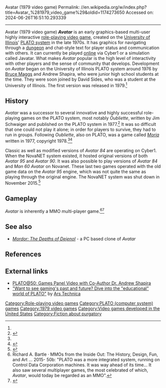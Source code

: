 Avatar (1979 video game)
Permalink: //en.wikipedia.org/w/index.php?title=Avatar_%281979_video_game%29&oldid=1174273650
Accessed on: 2024-06-26T16:51:10.293339



------
Avatar (1979 video game)
{{more citations needed|date=February 2013}}
'''''Avatar''''' is an early graphics-based multi-user highly interactive [[role-playing video game]], created on the [[University of Illinois Urbana-Champaign|University of Illinois]]' [[PLATO (computer system)|PLATO system]] in the late 1970s. It has graphics for navigating through a [[dungeon]] and chat-style text for player status and communication with others. It can currently be played [[online]] via Cyber1 or a simulation called Javatar. What makes ''Avatar'' popular is the high level of interactivity with other players and the sense of community that develops. Development on ''Avatar'' began on the University of Illinois PLATO system around 1976 by [[Bruce Maggs]] and Andrew Shapira, who were junior high school students at the time. They were soon joined by David Sides, who was a student at the University of Illinois. The first version was released in 1979.<ref name="orangeglow" />

== History ==
''Avatar'' was a successor to several innovative and highly successful role-playing games on the PLATO system, most notably ''Oubliette'', written by Jim Schwaiger and published on the PLATO system in 1977.<ref name="orangeglow">{{cite book|last1=Dear|first1=Brian|title=The Friendly Orange Glow|date=2017|publisher=Pantheon Books|isbn=9781101871553|pages=298–305|edition=First|url=http://friendlyorangeglow.com/|accessdate=31 December 2017|ref=orangeglow}}</ref> It was so difficult that one could not play it alone; in order for players to survive, they had to run in groups. Following ''Oubliette'', also on PLATO, was a game called ''[[Moria (1975 video game)|Moria]]'' written in 1977, copyright 1978.<ref name="orangeglow" /><ref name="oubliette">{{cite book | last = Bartle | first = Richard | author-link = Richard Bartle | title = [[Designing Virtual Worlds]] | publisher = New Riders | year = 2003 | isbn = 0-13-101816-7 | pages = 741 | quote = Jim Schwaiger's 1977 game ''Oubliette'' (inspired by ''Dungeons & Dragons'' and Chuck Miller's earlier multiplayer game, ''Mines of Moria'') had a first-person point of view and used line graphics to render the scene ahead. [...] In late 1979, the first ever fully functional graphical virtual world was released: ''Avatar''. Written by a group of students to out-do ''Oubliette'', it was to become the most successful PLATO game ever--it accounted for 6% of all the hours spent on the system between September 1978 and May 1985.}}</ref>

Classic as well as modified versions of ''Avatar 84'' are operating on Cyber1. When the NovaNET system existed, it hosted original versions of both ''Avatar 95'' and ''Avatar 90''. It was also possible to play versions of ''Avatar 84'' and ''Man 60 Avatar'' on Novanet. These last two games operated with the old game data on the ''Avatar 95'' engine, which was not quite the same as playing through the original engine. The NovaNET system was shut down in November 2015.<ref>{{Cite web|url=http://www.platohistory.org/blog/2015/08/august-31-2015-the-end-of-the-road-for-novanet.html|title=PLATO History: August 31, 2015: The End of the Road for NovaNET|website=www.platohistory.org|access-date=2018-11-11}}</ref>

== Gameplay ==
''Avatar'' is inherently a MMO multi-player game.<ref>Richard A. Bartle · MMOs from the Inside Out: The History, Design, Fun, and Art ... 2015- 50b: "PLATO was a more integrated system, running on Control Data Corporation machines. It was way ahead of its time... It also saw several multiplayer games, the most celebrated of which, ''Avatar'', would today be regarded as an MMO".</ref><ref>{{Cite news|url=https://www.engadget.com/2013/08/17/the-game-archaeologist-the-plato-mmos-part-2/|title=The Game Archaeologist: The PLATO MMOs, part 2|work=Engadget|access-date=2018-11-11|language=en-US}}</ref>

== See also ==
* ''[[Mordor: The Depths of Dejenol]]'' - a PC based clone of ''Avatar''

== References ==
{{reflist}}

== External links ==
* [https://www.youtube.com/watch?v=dEyppAb_6ag PLATO@50: Games Panel Video with Co-Author Dr. Andrew Shapira]
* [https://arstechnica.com/gaming/2016/10/want-to-see-gamings-past-and-future-dive-into-the-educational-world-of-plato/ "Want to see gaming's past and future? Dive into the "educational" world of PLATO"] by [[Ars Technica]]

[[Category:Role-playing video games]]
[[Category:PLATO (computer system) games]]
[[Category:1979 video games]]
[[Category:Video games developed in the United States]]
[[Category:Fiction about purgatory]]